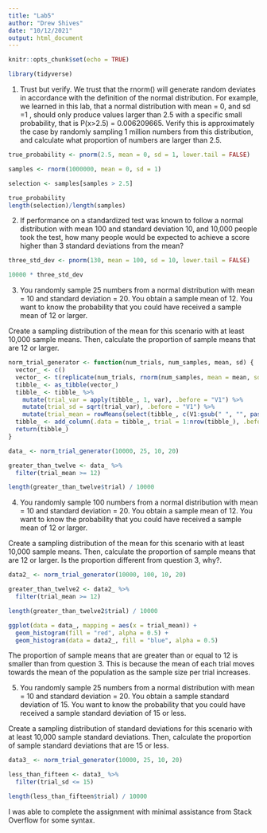 ```yaml
---
title: "Lab5"
author: "Drew Shives"
date: "10/12/2021"
output: html_document
---
```


```r
knitr::opts_chunk$set(echo = TRUE)
```

```r
library(tidyverse)
```


1) Trust but verify. We trust that the rnorm() will generate random deviates in accordance with the definition of the normal distribution. For example, we learned in this lab, that a normal distribution with mean = 0, and sd =1 , should only produce values larger than 2.5 with a specific small probability, that is P(x>2.5) = 0.006209665. Verify this is approximately the case by randomly sampling 1 million numbers from this distribution, and calculate what proportion of numbers are larger than 2.5.

```r
true_probability <- pnorm(2.5, mean = 0, sd = 1, lower.tail = FALSE)

samples <- rnorm(1000000, mean = 0, sd = 1)

selection <- samples[samples > 2.5]

true_probability
length(selection)/length(samples)
```

2) If performance on a standardized test was known to follow a normal distribution with mean 100 and standard deviation 10, and 10,000 people took the test, how many people would be expected to achieve a score higher than 3 standard deviations from the mean?

```r
three_std_dev <- pnorm(130, mean = 100, sd = 10, lower.tail = FALSE)

10000 * three_std_dev
```

3) You randomly sample 25 numbers from a normal distribution with mean = 10 and standard deviation = 20. You obtain a sample mean of 12. You want to know the probability that you could have received a sample mean of 12 or larger.

Create a sampling distribution of the mean for this scenario with at least 10,000 sample means. Then, calculate the proportion of sample means that are 12 or larger.

```r
norm_trial_generator <- function(num_trials, num_samples, mean, sd) {
  vector_ <- c()
  vector_ <- t(replicate(num_trials, rnorm(num_samples, mean = mean, sd = sd)))
  tibble_ <- as_tibble(vector_)
  tibble_ <- tibble_ %>%
    mutate(trial_var = apply(tibble_, 1, var), .before = "V1") %>%
    mutate(trial_sd = sqrt(trial_var), .before = "V1") %>%
    mutate(trial_mean = rowMeans(select(tibble_, c(V1:gsub(" ", "", paste("V", num_samples))))), .before = "trial_var")
  tibble_ <- add_column(.data = tibble_, trial = 1:nrow(tibble_), .before = "trial_mean")
  return(tibble_)
}

data_ <- norm_trial_generator(10000, 25, 10, 20)

greater_than_twelve <- data_ %>%
  filter(trial_mean >= 12)

length(greater_than_twelve$trial) / 10000
```

4) You randomly sample 100 numbers from a normal distribution with mean = 10 and standard deviation = 20. You obtain a sample mean of 12. You want to know the probability that you could have received a sample mean of 12 or larger.

Create a sampling distribution of the mean for this scenario with at least 10,000 sample means. Then, calculate the proportion of sample means that are 12 or larger. Is the proportion different from question 3, why?.

```r
data2_ <- norm_trial_generator(10000, 100, 10, 20)

greater_than_twelve2 <- data2_ %>%
  filter(trial_mean >= 12)

length(greater_than_twelve2$trial) / 10000
```

```r
ggplot(data = data_, mapping = aes(x = trial_mean)) +
  geom_histogram(fill = "red", alpha = 0.5) +
  geom_histogram(data = data2_, fill = "blue", alpha = 0.5)
```


The proportion of sample means that are greater than or equal to 12 is smaller than from question 3. This is because the mean of each trial moves towards the mean of the population as the sample size per trial increases. 

5) You randomly sample 25 numbers from a normal distribution with mean = 10 and standard deviation = 20. You obtain a sample standard deviation of 15. You want to know the probability that you could have received a sample standard deviation of 15 or less.

Create a sampling distribution of standard deviations for this scenario with at least 10,000 sample standard deviations. Then, calculate the proportion of sample standard deviations that are 15 or less.

```r
data3_ <- norm_trial_generator(10000, 25, 10, 20)

less_than_fifteen <- data3_ %>%
  filter(trial_sd <= 15)

length(less_than_fifteen$trial) / 10000
```

I was able to complete the assignment with minimal assistance from Stack Overflow for some syntax.





